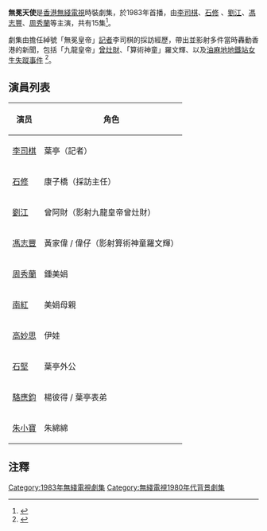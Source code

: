 {{無綫劇集 
| 中文劇名=無冕天使
| 英文劇名= 
| 圖像=
| 拍攝日期=1983年
| 製作年份=1983年
| 翡翠台首播日期=
| 翡翠台首播時間=
| 監製=[[李惠民|李惠民]]
| 編導=[[葉成康|葉成康]]
| 製作統籌=[[黃安東|黃安東]]
| 助理編導=[[袁仁康|袁仁康]]、雷玉蓮
| 編審=[[張華標|張華標]]
| 編劇={{nowrap|[[林零|林零]]、[[張小嫻|張小嫻]]、[[鄧惠玲|鄧惠玲]]、[[李澤強|李澤強]]}}
| 集數=15
| 劇種=
| 主演={{nowrap|[[李司棋|李司棋]]、[[石修|石修]] 、[[劉江_(香港)|劉江]]、[[馮志豐|馮志豐]]、<br/>[[周秀蘭|周秀蘭]]}}
| 主題曲=無冕天使
| 作曲=[[顧嘉煇|顧嘉煇]]
| 填詞=[[鄧偉雄|鄧偉雄]]
| 主唱=[[陳潔靈|陳潔靈]]
}}
'''無冕天使'''是[[香港無綫電視|香港無綫電視]]時裝劇集，於1983年首播，由[[李司棋|李司棋]]、[[石修|石修]] 、[[劉江_(香港)|劉江]]、[[馮志豐|馮志豐]]、[[周秀蘭|周秀蘭]]等主演，共有15集<ref>
{{cite web |url=http://mytv.tvb.com/tc/ch_gotv/theadventuresofthewomanreporter/162009 |title=存档副本 |accessdate=2015-12-07 |deadurl=yes |archiveurl=https://web.archive.org/web/20160216083624/http://mytv.tvb.com/tc/ch_gotv/theadventuresofthewomanreporter/162009 |archivedate=2016-02-16 }}</ref>。

劇集由擔任綽號「無冕皇帝」[[記者|記者]]李司棋的採訪經歷，帶出並影射多件當時轟動香港的新聞，包括「九龍皇帝」[[曾灶財|曾灶財]]、「算術神童」羅文輝、以及[[油麻地站#昔日事件|油麻地地鐵站女生失蹤事件]]
<ref>{{cite web|url=http://www.yesasia.com/global/%E7%84%A1%E5%86%95%E5%A4%A9%E4%BD%BF-dvd-%E5%AE%8C-tvb%E5%8A%87%E9%9B%86/1011412963-0-0-0-zh_TW/info.html|title=YESASIA : 無冕天使 (DVD) (完) (TVB劇集)  DVD - 石修, 李司棋, 電視廣播國際有限公司 (HK) - 香港電視劇 - 郵費全免|publisher=|access-date=2015-12-07|archive-date=2019-12-01|archive-url=https://web.archive.org/web/20191201225020/https://www.yesasia.com/global/%E7%84%A1%E5%86%95%E5%A4%A9%E4%BD%BF-dvd-%E5%AE%8C-tvb%E5%8A%87%E9%9B%86/1011412963-0-0-0-zh_TW/info.html|dead-url=no}}</ref>。
== 演員列表 ==
{| class="wikitable"
! 演员 !! 角色
|-
|[[李司棋|李司棋]]|| 葉亭（記者）
|-
| [[石修|石修]] || 康子橋（採訪主任）
|-
|[[劉江_(香港)|劉江]]|| 曾阿財（影射九龍皇帝曾灶財）
|-
| [[馮志豐|馮志豐]] || 黃家偉 / 偉仔（影射算術神童羅文輝）
|-
| [[周秀蘭|周秀蘭]] || 鍾美娟
|-
| [[南紅|南紅]] || 美娟母親
|-
| [[高妙思|高妙思]] || 伊娃
|-
| [[石堅|石堅]] || 葉亭外公
|-
| [[駱應鈞|駱應鈞]] || 楊彼得 / 葉亭表弟
|-
| [[朱小寶|朱小寶]] || 朱綿綿
|}

==注釋==
<references />
[[Category:1983年無綫電視劇集|Category:1983年無綫電視劇集]]
[[Category:無綫電視1980年代背景劇集|Category:無綫電視1980年代背景劇集]]